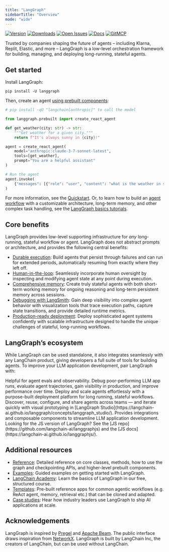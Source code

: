 ```yaml
---
title: "LangGraph"
sidebarTitle: "Overview"
mode: "wide"
---
```



[![Version](https://img.shields.io/pypi/v/langgraph.svg)](https://pypi.org/project/langgraph/)
[![Downloads](https://static.pepy.tech/badge/langgraph/month)](https://pepy.tech/project/langgraph)
[![Open Issues](https://img.shields.io/github/issues-raw/langchain-ai/langgraph)](https://github.com/langchain-ai/langgraph/issues)
[![Docs](https://img.shields.io/badge/docs-latest-blue)](https://langchain-ai.github.io/langgraph/)
[![GitMCP](https://img.shields.io/endpoint?url=https://gitmcp.io/badge/langchain-ai/langgraph)](https://gitmcp.io/langchain-ai/langgraph)

Trusted by companies shaping the future of agents – including Klarna, Replit, Elastic, and more – LangGraph is a low-level orchestration framework for building, managing, and deploying long-running, stateful agents.

## Get started

Install LangGraph:

```
pip install -U langgraph
```

Then, create an agent [using prebuilt components](https://langchain-ai.github.io/langgraph/agents/agents/):

```python
# pip install -qU "langchain[anthropic]" to call the model

from langgraph.prebuilt import create_react_agent

def get_weather(city: str) -> str:
    """Get weather for a given city."""
    return f"It's always sunny in {city}!"

agent = create_react_agent(
    model="anthropic:claude-3-7-sonnet-latest",
    tools=[get_weather],
    prompt="You are a helpful assistant"
)

# Run the agent
agent.invoke(
    {"messages": [{"role": "user", "content": "what is the weather in sf"}]}
)
```

For more information, see the [Quickstart](https://langchain-ai.github.io/langgraph/agents/agents/). Or, to learn how to build an [agent workflow](https://langchain-ai.github.io/langgraph/concepts/low_level/) with a customizable architecture, long-term memory, and other complex task handling, see the [LangGraph basics tutorials](https://langchain-ai.github.io/langgraph/tutorials/get-started/1-build-basic-chatbot/).

## Core benefits

LangGraph provides low-level supporting infrastructure for *any* long-running, stateful workflow or agent. LangGraph does not abstract prompts or architecture, and provides the following central benefits:

- [Durable execution](https://langchain-ai.github.io/langgraph/concepts/durable_execution/): Build agents that persist through failures and can run for extended periods, automatically resuming from exactly where they left off.
- [Human-in-the-loop](https://langchain-ai.github.io/langgraph/concepts/human_in_the_loop/): Seamlessly incorporate human oversight by inspecting and modifying agent state at any point during execution.
- [Comprehensive memory](https://langchain-ai.github.io/langgraph/concepts/memory/): Create truly stateful agents with both short-term working memory for ongoing reasoning and long-term persistent memory across sessions.
- [Debugging with LangSmith](http://www.langchain.com/langsmith): Gain deep visibility into complex agent behavior with visualization tools that trace execution paths, capture state transitions, and provide detailed runtime metrics.
- [Production-ready deployment](https://langchain-ai.github.io/langgraph/concepts/deployment_options/): Deploy sophisticated agent systems confidently with scalable infrastructure designed to handle the unique challenges of stateful, long-running workflows.

## LangGraph’s ecosystem

While LangGraph can be used standalone, it also integrates seamlessly with any LangChain product, giving developers a full suite of tools for building agents. To improve your LLM application development, pair LangGraph with:

<Card title="LangSmith" href="http://www.langchain.com/langsmith">
  Helpful for agent evals and observability. Debug poor-performing LLM app runs, evaluate agent trajectories, gain visibility in production, and improve performance over time.
</Card>

<Card title="LangGraph Platform" href="https://langchain-ai.github.io/langgraph/concepts/#langgraph-platform">
  Deploy and scale agents effortlessly with a purpose-built deployment platform for long running, stateful workflows. Discover, reuse, configure, and share agents across teams — and iterate quickly with visual prototyping in [LangGraph Studio](https://langchain-ai.github.io/langgraph/concepts/langgraph_studio/).
</Card>

<Card title="LangChain" href="https://python.langchain.com/docs/introduction/">
  Provides integrations and composable components to streamline LLM application development.
</Card>

<Info>
Looking for the JS version of LangGraph? See the [JS repo](https://github.com/langchain-ai/langgraphjs) and the [JS docs](https://langchain-ai.github.io/langgraphjs/).
</Info>

## Additional resources

- [Reference](../../reference/overview): Detailed reference on core classes, methods, how to use the graph and checkpointing APIs, and higher-level prebuilt components.
- [Examples](../../examples/overview.mdx): Guided examples on getting started with LangGraph.
- [LangChain Academy](https://academy.langchain.com/courses/intro-to-langgraph): Learn the basics of LangGraph in our free, structured course.
- [Templates](https://langchain-ai.github.io/langgraph/concepts/template_applications/): Pre-built reference apps for common agentic workflows (e.g. ReAct agent, memory, retrieval etc.) that can be cloned and adapted.
- [Case studies](https://www.langchain.com/built-with-langgraph): Hear how industry leaders use LangGraph to ship AI applications at scale.

## Acknowledgements

LangGraph is inspired by [Pregel](https://research.google/pubs/pub37252/) and [Apache Beam](https://beam.apache.org/). The public interface draws inspiration from [NetworkX](https://networkx.org/documentation/latest/). LangGraph is built by LangChain Inc, the creators of LangChain, but can be used without LangChain.
